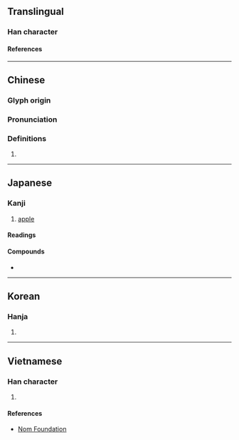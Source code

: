 {{character info/new}}
==Translingual==

===Han character===
{{Han char|rn=75|rad=木|as=13|sn=17|four=48927|canj=DOYB|ids=⿰木禽}}

====References====
{{Han ref|kx=0556.250|dkj=15657|dj=0946.020|hdz=21304.020|uh=6A8E}}

----

==Chinese==
{{zh-forms}}

===Glyph origin===
{{Han etym}}

===Pronunciation===
{{zh-pron
|m=qín
|c=kam4
|mc=y
|oc=y
|ma=
|cat=n
}}

===Definitions===
{{zh-hanzi}}

# {{zh-only|林檎}}

----

==Japanese==

===Kanji===
{{ja-kanji|grade=|rs=木13}}

# [[apple]]

====Readings====
{{ja-readings
|goon=ごん<ごん<ごむ
|kanon=きん<きん<きむ
|kanyoon=ご
}}

====Compounds====
* {{ja-r|林檎|りんご|[[apple]]}}

----

==Korean==

===Hanja===
{{ko-hanja|금}}

# {{rfdef|ko|sort=木13}}

----

==Vietnamese==

===Han character===
{{vi-readings|rs=木13|reading=cầm}}

# {{rfdef|vi|sort=木13}}

====References====
* [http://nomfoundation.org/common/nom_details.php?codepoint=6a8e Nom Foundation]